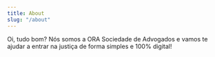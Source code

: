 ```yaml
---
title: About
slug: "/about"
---
```


Oi, tudo bom? Nós somos a ORA Sociedade de Advogados e vamos te ajudar a 
entrar na justiça de forma simples e 100% digital!